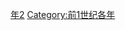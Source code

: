 {{Catnav|頁面分類|历史|歷史時代|年|前1世纪各年}}

{{catmore}}
{{Commons category|62 BC}}

[[Category:前60年代|年2]]
[[Category:前1世纪各年|Category:前1世纪各年]]
